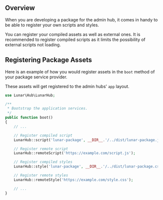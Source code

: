 ## Overview

When you are developing a package for the admin hub, it comes in handy to be able to register your own scripts and styles.

You can register your compiled assets as well as external ones.
It is recommended to register compiled scripts as it limits the possibility of external scripts not loading.

## Registering Package Assets

Here is an example of how you would register assets in the `boot` method of your package service provider.

These assets will get registered to the admin hubs' `app` layout.

```php
use Lunar\Hub\LunarHub;

/**
 * Bootstrap the application services.
 */
public function boot()
{
    // ...

    // Register compiled script
    LunarHub::script('lunar-package', __DIR__.'/../dist/lunar-package.js');

    // Register remote script
    LunarHub::remoteScript('https://example.com/script.js');

    // Register compiled styles
    LunarHub::style('lunar-package', __DIR__.'/../dist/lunar-package.css');

    // Register remote styles
    LunarHub::remoteStyle('https://example.com/style.css');

    // ...
}

```
